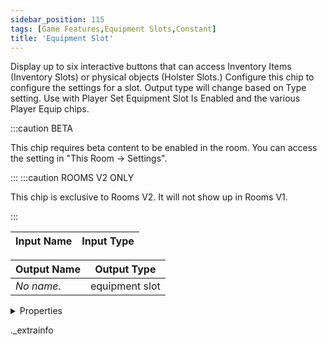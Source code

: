 ```yaml
---
sidebar_position: 115
tags: [Game Features,Equipment Slots,Constant]
title: 'Equipment Slot'
---
```


Display up to six interactive buttons that can access Inventory Items (Inventory Slots) or physical objects (Holster Slots.) Configure this chip to configure the settings for a slot. Output type will change based on Type setting.  Use with Player Set Equipment Slot Is Enabled and the various Player Equip chips.

:::caution BETA

This chip requires beta content to be enabled in the room. You can access the setting in "This Room -> Settings".

:::
:::caution ROOMS V2 ONLY

This chip is exclusive to Rooms V2. It will not show up in Rooms V1.

:::


<IChip uuid="1abf31dd-fa6e-43bb-9eb4-94a06e62f139" />

| Input Name | Input Type |
|-----------|-----------|

| Output Name | Output Type |
|-----------|-----------|
| *No name.* | equipment slot |


<details>
  <summary>Properties</summary>
  <div>
    <div>
    <table>
      <thead>
        <tr>
          <th>Room availability:</th>
          <th>Rooms V2 only</th>
        </tr>
        <tr>
          <th>Is beta required?</th>
          <th>Yes</th>
        </tr>
        <tr>
          <th>Is this chip a trolling risk?</th>
          <th>No</th>
        </tr>
        <tr>
          <th>Is this chip a role assignment risk?</th>
          <th>No</th>
        </tr>
        <tr>
          <th>Chip UUID</th>
          <th>1abf31dd-fa6e-43bb-9eb4-94a06e62f139</th>
        </tr>
      </thead>
    </table>
    </div>
  </div>
</details>

._extrainfo